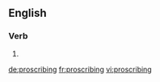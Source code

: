 ==English==

===Verb===
{{head|en}}

# {{present participle of|proscribe}}

[[de:proscribing]]
[[fr:proscribing]]
[[vi:proscribing]]
